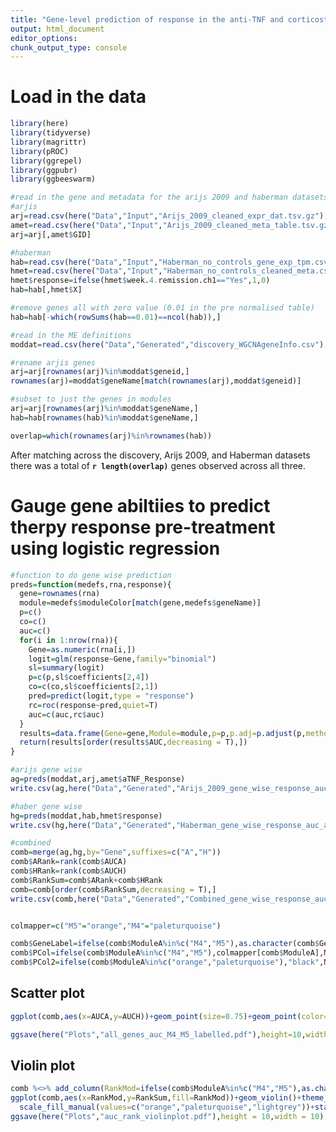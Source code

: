```yaml
---
title: "Gene-level prediction of response in the anti-TNF and corticosteroid datasets"
output: html_document
editor_options: 
chunk_output_type: console
---
```


# Load in the data

```r
library(here)
library(tidyverse)
library(magrittr)
library(pROC)
library(ggrepel)
library(ggpubr)
library(ggbeeswarm)

#read in the gene and metadata for the arijs 2009 and haberman datasets
#arjis
arj=read.csv(here("Data","Input","Arijs_2009_cleaned_expr_dat.tsv.gz"),sep="\t",header=T)
amet=read.csv(here("Data","Input","Arijs_2009_cleaned_meta_table.tsv.gz"),sep="\t",header=T) %>% filter(Control==0,PostTreatment==0)
arj=arj[,amet$GID]

#haberman
hab=read.csv(here("Data","Input","Haberman_no_controls_gene_exp_tpm.csv.gz"),header=T,row.names=1)
hmet=read.csv(here("Data","Input","Haberman_no_controls_cleaned_meta.csv.gz"),header=T) %>% filter(initial.treatment.ch1!="5ASA")
hmet$response=ifelse(hmet$week.4.remission.ch1=="Yes",1,0)
hab=hab[,hmet$X]

#remove genes all with zero value (0.01 in the pre normalised table)
hab=hab[-which(rowSums(hab==0.01)==ncol(hab)),]

#read in the ME definitions
moddat=read.csv(here("Data","Generated","discovery_WGCNAgeneInfo.csv"),sep=",")

#rename arjis genes
arj=arj[rownames(arj)%in%moddat$geneid,]
rownames(arj)=moddat$geneName[match(rownames(arj),moddat$geneid)]

#subset to just the genes in modules
arj=arj[rownames(arj)%in%moddat$geneName,]
hab=hab[rownames(hab)%in%moddat$geneName,]

overlap=which(rownames(arj)%in%rownames(hab))

```

After matching across the discovery, Arijs 2009, and Haberman datasets there was a total of **`r length(overlap)`** genes observed across all three.

# Gauge gene abiltiies to predict therpy response pre-treatment using logistic regression

```r
#function to do gene wise prediction
preds=function(medefs,rna,response){
  gene=rownames(rna)
  module=medefs$moduleColor[match(gene,medefs$geneName)]
  p=c()
  co=c()
  auc=c()
  for(i in 1:nrow(rna)){
    Gene=as.numeric(rna[i,])
    logit=glm(response~Gene,family="binomial")
    sl=summary(logit)
    p=c(p,sl$coefficients[2,4])
    co=c(co,sl$coefficients[2,1])
    pred=predict(logit,type = "response")
    rc=roc(response~pred,quiet=T)
    auc=c(auc,rc$auc)
  }
  results=data.frame(Gene=gene,Module=module,p=p,p.adj=p.adjust(p,method="fdr"),coef=co,AUC=auc)
  return(results[order(results$AUC,decreasing = T),])
}

#arijs gene wise
ag=preds(moddat,arj,amet$aTNF_Response)
write.csv(ag,here("Data","Generated","Arijs_2009_gene_wise_response_auc_all_module_genes.csv"),row.names = F)

#haber gene wise
hg=preds(moddat,hab,hmet$response)
write.csv(hg,here("Data","Generated","Haberman_gene_wise_response_auc_all_module_genes.csv"),row.names = F)

#combined
comb=merge(ag,hg,by="Gene",suffixes=c("A","H"))
comb$ARank=rank(comb$AUCA)
comb$HRank=rank(comb$AUCH)
comb$RankSum=comb$ARank+comb$HRank
comb=comb[order(comb$RankSum,decreasing = T),]
write.csv(comb,here("Data","Generated","Combined_gene_wise_response_auc_all_module_genes.csv"),row.names = F)


colmapper=c("M5"="orange","M4"="paleturquoise")

comb$GeneLabel=ifelse(comb$ModuleA%in%c("M4","M5"),as.character(comb$Gene),NA)
comb$PCol=ifelse(comb$ModuleA%in%c("M4","M5"),colmapper[comb$ModuleA],NA)
comb$PCol2=ifelse(comb$ModuleA%in%c("orange","paleturquoise"),"black",NA)
```

## Scatter plot

```r
ggplot(comb,aes(x=AUCA,y=AUCH))+geom_point(size=0.75)+geom_point(color=as.character(comb$PCol2),size=2.25)+geom_point(color=as.character(comb$PCol),size=2)+geom_smooth(method="lm",se=F,col="red",lty=2)+xlab("AUC Arjis et al. 2009")+ylab("AUC Habermann et al.")+geom_label_repel(aes(label=GeneLabel),fill=comb$PCol)+theme_classic()

ggsave(here("Plots","all_genes_auc_M4_M5_labelled.pdf"),height=10,width=10)
```

## Violin plot

```r
comb %<>% add_column(RankMod=ifelse(comb$ModuleA%in%c("M4","M5"),as.character(comb$ModuleA),"other")) %>% mutate(RankMod=factor(RankMod,levels=c("M5","M4","other")))
ggplot(comb,aes(x=RankMod,y=RankSum,fill=RankMod))+geom_violin()+theme_classic()+ylab("AUC Rank Arjis + AUC Rank Haberman")+xlab("Gene Module Assignment")+
  scale_fill_manual(values=c("orange","paleturquoise","lightgrey"))+stat_compare_means(aes(x=RankMod),comparisons = list(c(2,3),c(1,3)))+guides(fill=F)
ggsave(here("Plots","auc_rank_violinplot.pdf"),height = 10,width = 10)

```






